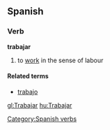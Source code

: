 ==Spanish==
===Verb===
[[Category:Spanish verbs]]
'''trabajar'''

# to [[work]] in the sense of labour

====Related terms====
*[[trabajo]]

[[gl:Trabajar]]
[[hu:Trabajar]]